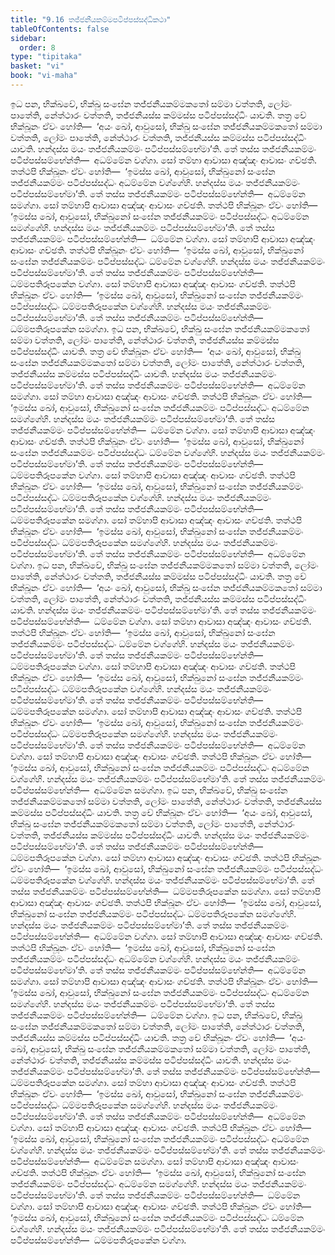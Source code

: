 ```yaml
---
title: "9.16 තජ්ජනීයකම්මපටිප්පස්සද්ධිකථා"
tableOfContents: false
sidebar:
  order: 8
type: "tipitaka"
basket: "vi"
book: "vi-maha"
---
```



<DynamicBreadcrumb />

<Division number="418" book="vi-maha">

<Paragraph number="1858" book="vi-maha">
ඉධ පන, භික්ඛවේ, භික්ඛු සංඝේන තජ්ජනීයකම්මකතෝ සම්මා වත්තති, ලෝමං පාතේති, නේත්ථාරං වත්තති, තජ්ජනීයස්ස කම්මස්ස පටිප්පස්සද්ධිං යාචති. තත්‍ර චේ භික්ඛූනං ඒවං හෝති—  ‘අයං ඛෝ, ආවුසෝ, භික්ඛු සංඝේන තජ්ජනීයකම්මකතෝ සම්මා වත්තති, ලෝමං පාතේති, නේත්ථාරං වත්තති, තජ්ජනීයස්ස කම්මස්ස පටිප්පස්සද්ධිං යාචති. හන්දස්ස මයං තජ්ජනීයකම්මං පටිප්පස්සම්භේමා’ති. තේ තස්ස තජ්ජනීයකම්මං පටිප්පස්සම්භේන්ති—  අධම්මේන වග්ගා. සෝ තම්හා ආවාසා අඤ්ඤං ආවාසං ගච්ඡති. තත්ථපි භික්ඛූනං ඒවං හෝති—  ‘ඉමස්ස ඛෝ, ආවුසෝ, භික්ඛුනෝ සංඝේන තජ්ජනීයකම්මං පටිප්පස්සද්ධං අධම්මේන වග්ගේහි. හන්දස්ස මයං තජ්ජනීයකම්මං පටිප්පස්සම්භේමා’ති. තේ තස්ස තජ්ජනීයකම්මං පටිප්පස්සම්භේන්ති—  අධම්මේන සමග්ගා. සෝ තම්හාපි ආවාසා අඤ්ඤං ආවාසං ගච්ඡති. තත්ථපි භික්ඛූනං ඒවං හෝති—  ‘ඉමස්ස ඛෝ, ආවුසෝ, භික්ඛුනෝ සංඝේන තජ්ජනීයකම්මං පටිප්පස්සද්ධං අධම්මේන සමග්ගේහි. හන්දස්ස මයං තජ්ජනීයකම්මං පටිප්පස්සම්භේමා’ති. තේ තස්ස තජ්ජනීයකම්මං පටිප්පස්සම්භේන්ති—  ධම්මේන වග්ගා. සෝ තම්හාපි ආවාසා අඤ්ඤං ආවාසං ගච්ඡති. තත්ථපි භික්ඛූනං ඒවං හෝති—  ‘ඉමස්ස ඛෝ, ආවුසෝ, භික්ඛුනෝ සංඝේන තජ්ජනීයකම්මං පටිප්පස්සද්ධං ධම්මේන වග්ගේහි. හන්දස්ස මයං තජ්ජනීයකම්මං පටිප්පස්සම්භේමා’ති. තේ තස්ස තජ්ජනීයකම්මං පටිප්පස්සම්භේන්ති—  ධම්මපතිරූපකේන වග්ගා. සෝ තම්හාපි ආවාසා අඤ්ඤං ආවාසං ගච්ඡති. තත්ථපි භික්ඛූනං ඒවං හෝති—  ‘ඉමස්ස ඛෝ, ආවුසෝ, භික්ඛුනෝ සංඝේන තජ්ජනීයකම්මං පටිප්පස්සද්ධං ධම්මපතිරූපකේන වග්ගේහි. හන්දස්ස මයං තජ්ජනීයකම්මං පටිප්පස්සම්භේමා’ති. තේ තස්ස තජ්ජනීයකම්මං පටිප්පස්සම්භේන්ති—  ධම්මපතිරූපකේන සමග්ගා.
</Paragraph>

</Division>
<Division number="419" book="vi-maha">

<Paragraph number="1859" book="vi-maha">
ඉධ පන, භික්ඛවේ, භික්ඛු සංඝේන තජ්ජනීයකම්මකතෝ සම්මා වත්තති, ලෝමං පාතේති, නේත්ථාරං වත්තති, තජ්ජනීයස්ස කම්මස්ස පටිප්පස්සද්ධිං යාචති. තත්‍ර චේ භික්ඛූනං ඒවං හෝති—  ‘අයං ඛෝ, ආවුසෝ, භික්ඛු සංඝේන තජ්ජනීයකම්මකතෝ සම්මා වත්තති, ලෝමං පාතේති, නේත්ථාරං වත්තති, තජ්ජනීයස්ස කම්මස්ස පටිප්පස්සද්ධිං යාචති. හන්දස්ස මයං තජ්ජනීයකම්මං පටිප්පස්සම්භේමා’ති. තේ තස්ස තජ්ජනීයකම්මං පටිප්පස්සම්භේන්ති—  අධම්මේන සමග්ගා. සෝ තම්හා ආවාසා අඤ්ඤං ආවාසං ගච්ඡති. තත්ථපි භික්ඛූනං ඒවං හෝති—  ‘ඉමස්ස ඛෝ, ආවුසෝ, භික්ඛුනෝ සංඝේන තජ්ජනීයකම්මං පටිප්පස්සද්ධං අධම්මේන සමග්ගේහි. හන්දස්ස මයං තජ්ජනීයකම්මං පටිප්පස්සම්භේමා’ති. තේ තස්ස තජ්ජනීයකම්මං පටිප්පස්සම්භේන්ති—  ධම්මේන වග්ගා. සෝ තම්හාපි ආවාසා අඤ්ඤං ආවාසං ගච්ඡති. තත්ථපි භික්ඛූනං ඒවං හෝති—  ‘ඉමස්ස ඛෝ, ආවුසෝ, භික්ඛුනෝ සංඝේන තජ්ජනීයකම්මං පටිප්පස්සද්ධං ධම්මේන වග්ගේහි. හන්දස්ස මයං තජ්ජනීයකම්මං පටිප්පස්සම්භේමා’ති. තේ තස්ස තජ්ජනීයකම්මං පටිප්පස්සම්භේන්ති—  ධම්මපතිරූපකේන වග්ගා. සෝ තම්හාපි ආවාසා අඤ්ඤං ආවාසං ගච්ඡති. තත්ථපි භික්ඛූනං ඒවං හෝති—  ‘ඉමස්ස ඛෝ, ආවුසෝ, භික්ඛුනෝ සංඝේන තජ්ජනීයකම්මං පටිප්පස්සද්ධං ධම්මපතිරූපකේන වග්ගේහි. හන්දස්ස මයං තජ්ජනීයකම්මං පටිප්පස්සම්භේමා’ති. තේ තස්ස තජ්ජනීයකම්මං පටිප්පස්සම්භේන්ති—  ධම්මපතිරූපකේන සමග්ගා. සෝ තම්හාපි ආවාසා අඤ්ඤං ආවාසං ගච්ඡති. තත්ථපි භික්ඛූනං ඒවං හෝති—  ‘ඉමස්ස ඛෝ, ආවුසෝ, භික්ඛුනෝ සංඝේන තජ්ජනීයකම්මං පටිප්පස්සද්ධං ධම්මපතිරූපකේන සමග්ගේහි. හන්දස්ස මයං තජ්ජනීයකම්මං පටිප්පස්සම්භේමා’ති. තේ තස්ස තජ්ජනීයකම්මං පටිප්පස්සම්භේන්ති—  අධම්මේන වග්ගා.
</Paragraph>

</Division>
<Division number="420" book="vi-maha">

<Paragraph number="1860" book="vi-maha">
ඉධ පන, භික්ඛවේ, භික්ඛු සංඝේන තජ්ජනීයකම්මකතෝ සම්මා වත්තති, ලෝමං පාතේති, නේත්ථාරං වත්තති, තජ්ජනීයස්ස කම්මස්ස පටිප්පස්සද්ධිං යාචති. තත්‍ර චේ භික්ඛූනං ඒවං හෝති—  ‘අයං ඛෝ, ආවුසෝ, භික්ඛු සංඝේන තජ්ජනීයකම්මකතෝ සම්මා වත්තති, ලෝමං පාතේති, නේත්ථාරං වත්තති, තජ්ජනීයස්ස කම්මස්ස පටිප්පස්සද්ධිං යාචති. හන්දස්ස මයං තජ්ජනීයකම්මං පටිප්පස්සම්භේමා’ති. තේ තස්ස තජ්ජනීයකම්මං පටිප්පස්සම්භේන්ති—  ධම්මේන වග්ගා. සෝ තම්හා ආවාසා අඤ්ඤං ආවාසං ගච්ඡති. තත්ථපි භික්ඛූනං ඒවං හෝති—  ‘ඉමස්ස ඛෝ, ආවුසෝ, භික්ඛුනෝ සංඝේන තජ්ජනීයකම්මං පටිප්පස්සද්ධං ධම්මේන වග්ගේහි. හන්දස්ස මයං තජ්ජනීයකම්මං පටිප්පස්සම්භේමා’ති. තේ තස්ස තජ්ජනීයකම්මං පටිප්පස්සම්භේන්ති—  ධම්මපතිරූපකේන වග්ගා. සෝ තම්හාපි ආවාසා අඤ්ඤං ආවාසං ගච්ඡති. තත්ථපි භික්ඛූනං ඒවං හෝති—  ‘ඉමස්ස ඛෝ, ආවුසෝ, භික්ඛුනෝ සංඝේන තජ්ජනීයකම්මං පටිප්පස්සද්ධං ධම්මපතිරූපකේන වග්ගේහි. හන්දස්ස මයං තජ්ජනීයකම්මං පටිප්පස්සම්භේමා’ති. තේ තස්ස තජ්ජනීයකම්මං පටිප්පස්සම්භේන්ති—  ධම්මපතිරූපකේන සමග්ගා. සෝ තම්හාපි ආවාසා අඤ්ඤං ආවාසං ගච්ඡති. තත්ථපි භික්ඛූනං ඒවං හෝති—  ‘ඉමස්ස ඛෝ, ආවුසෝ, භික්ඛුනෝ සංඝේන තජ්ජනීයකම්මං පටිප්පස්සද්ධං ධම්මපතිරූපකේන සමග්ගේහි. හන්දස්ස මයං තජ්ජනීයකම්මං පටිප්පස්සම්භේමා’ති. තේ තස්ස තජ්ජනීයකම්මං පටිප්පස්සම්භේන්ති—  අධම්මේන වග්ගා. සෝ තම්හාපි ආවාසා අඤ්ඤං ආවාසං ගච්ඡති. තත්ථපි භික්ඛූනං ඒවං හෝති—  ‘ඉමස්ස ඛෝ, ආවුසෝ, භික්ඛුනෝ සංඝේන තජ්ජනීයකම්මං පටිප්පස්සද්ධං අධම්මේන වග්ගේහි. හන්දස්ස මයං තජ්ජනීයකම්මං පටිප්පස්සම්භේමා’ති. තේ තස්ස තජ්ජනීයකම්මං පටිප්පස්සම්භේන්ති—  අධම්මේන සමග්ගා.
</Paragraph>

</Division>
<Division number="421" book="vi-maha">

<Paragraph number="1861" book="vi-maha">
ඉධ පන, භික්ඛවේ, භික්ඛු සංඝේන තජ්ජනීයකම්මකතෝ සම්මා වත්තති, ලෝමං පාතේති, නේත්ථාරං වත්තති, තජ්ජනීයස්ස කම්මස්ස පටිප්පස්සද්ධිං යාචති. තත්‍ර චේ භික්ඛූනං ඒවං හෝති—  ‘අයං ඛෝ, ආවුසෝ, භික්ඛු සංඝේන තජ්ජනීයකම්මකතෝ සම්මා වත්තති, ලෝමං පාතේති, නේත්ථාරං වත්තති, තජ්ජනීයස්ස කම්මස්ස පටිප්පස්සද්ධිං යාචති. හන්දස්ස මයං තජ්ජනීයකම්මං පටිප්පස්සම්භේමා’ති. තේ තස්ස තජ්ජනීයකම්මං පටිප්පස්සම්භේන්ති—  ධම්මපතිරූපකේන වග්ගා. සෝ තම්හා ආවාසා අඤ්ඤං ආවාසං ගච්ඡති. තත්ථපි භික්ඛූනං ඒවං හෝති—  ‘ඉමස්ස ඛෝ, ආවුසෝ, භික්ඛුනෝ සංඝේන තජ්ජනීයකම්මං පටිප්පස්සද්ධං ධම්මපතිරූපකේන වග්ගේහි. හන්දස්ස මයං තජ්ජනීයකම්මං පටිප්පස්සම්භේමා’ති. තේ තස්ස තජ්ජනීයකම්මං පටිප්පස්සම්භේන්ති—  ධම්මපතිරූපකේන සමග්ගා. සෝ තම්හාපි ආවාසා අඤ්ඤං ආවාසං ගච්ඡති. තත්ථපි භික්ඛූනං ඒවං හෝති—  ‘ඉමස්ස ඛෝ, ආවුසෝ, භික්ඛුනෝ සංඝේන තජ්ජනීයකම්මං පටිප්පස්සද්ධං ධම්මපතිරූපකේන සමග්ගේහි. හන්දස්ස මයං තජ්ජනීයකම්මං පටිප්පස්සම්භේමා’ති. තේ තස්ස තජ්ජනීයකම්මං පටිප්පස්සම්භේන්ති—  අධම්මේන වග්ගා. සෝ තම්හාපි ආවාසා අඤ්ඤං ආවාසං ගච්ඡති. තත්ථපි භික්ඛූනං ඒවං හෝති—  ‘ඉමස්ස ඛෝ, ආවුසෝ, භික්ඛුනෝ සංඝේන තජ්ජනීයකම්මං පටිප්පස්සද්ධං අධම්මේන වග්ගේහි. හන්දස්ස මයං තජ්ජනීයකම්මං පටිප්පස්සම්භේමා’ති. තේ තස්ස තජ්ජනීයකම්මං පටිප්පස්සම්භේන්ති—  අධම්මේන සමග්ගා. සෝ තම්හාපි ආවාසා අඤ්ඤං ආවාසං ගච්ඡති. තත්ථපි භික්ඛූනං ඒවං හෝති—  ‘ඉමස්ස ඛෝ, ආවුසෝ, භික්ඛුනෝ සංඝේන තජ්ජනීයකම්මං පටිප්පස්සද්ධං අධම්මේන සමග්ගේහි. හන්දස්ස මයං තජ්ජනීයකම්මං පටිප්පස්සම්භේමා’ති. තේ තස්ස තජ්ජනීයකම්මං පටිප්පස්සම්භේන්ති—  ධම්මේන වග්ගා.
</Paragraph>

</Division>
<Division number="422" book="vi-maha">

<Paragraph number="1862" book="vi-maha">
ඉධ පන, භික්ඛවේ, භික්ඛු සංඝේන තජ්ජනීයකම්මකතෝ සම්මා වත්තති, ලෝමං පාතේති, නේත්ථාරං වත්තති, තජ්ජනීයස්ස කම්මස්ස පටිප්පස්සද්ධිං යාචති. තත්‍ර චේ භික්ඛූනං ඒවං හෝති—  ‘අයං ඛෝ, ආවුසෝ, භික්ඛු සංඝේන තජ්ජනීයකම්මකතෝ සම්මා වත්තති, ලෝමං පාතේති, නේත්ථාරං වත්තති, තජ්ජනීයස්ස කම්මස්ස පටිප්පස්සද්ධිං යාචති. හන්දස්ස මයං තජ්ජනීයකම්මං පටිප්පස්සම්භේමා’ති. තේ තස්ස තජ්ජනීයකම්මං පටිප්පස්සම්භේන්ති—  ධම්මපතිරූපකේන සමග්ගා. සෝ තම්හා ආවාසා අඤ්ඤං ආවාසං ගච්ඡති. තත්ථපි භික්ඛූනං ඒවං හෝති—  ‘ඉමස්ස ඛෝ, ආවුසෝ, භික්ඛුනෝ සංඝේන තජ්ජනීයකම්මං පටිප්පස්සද්ධං ධම්මපතිරූපකේන සමග්ගේහි. හන්දස්ස මයං තජ්ජනීයකම්මං පටිප්පස්සම්භේමා’ති. තේ තස්ස තජ්ජනීයකම්මං පටිප්පස්සම්භේන්ති—  අධම්මේන වග්ගා. සෝ තම්හාපි ආවාසා අඤ්ඤං ආවාසං ගච්ඡති. තත්ථපි භික්ඛූනං ඒවං හෝති—  ‘ඉමස්ස ඛෝ, ආවුසෝ, භික්ඛුනෝ සංඝේන තජ්ජනීයකම්මං පටිප්පස්සද්ධං අධම්මේන වග්ගේහි. හන්දස්ස මයං තජ්ජනීයකම්මං පටිප්පස්සම්භේමා’ති. තේ තස්ස තජ්ජනීයකම්මං පටිප්පස්සම්භේන්ති—  අධම්මේන සමග්ගා. සෝ තම්හාපි ආවාසා අඤ්ඤං ආවාසං ගච්ඡති. තත්ථපි භික්ඛූනං ඒවං හෝති—  ‘ඉමස්ස ඛෝ, ආවුසෝ, භික්ඛුනෝ සංඝේන තජ්ජනීයකම්මං පටිප්පස්සද්ධං අධම්මේන සමග්ගේහි. හන්දස්ස මයං තජ්ජනීයකම්මං පටිප්පස්සම්භේමා’ති. තේ තස්ස තජ්ජනීයකම්මං පටිප්පස්සම්භේන්ති—  ධම්මේන වග්ගා. සෝ තම්හාපි ආවාසා අඤ්ඤං ආවාසං ගච්ඡති. තත්ථපි භික්ඛූනං ඒවං හෝති—  ‘ඉමස්ස ඛෝ, ආවුසෝ, භික්ඛුනෝ සංඝේන තජ්ජනීයකම්මං පටිප්පස්සද්ධං ධම්මේන වග්ගේහි. හන්දස්ස මයං තජ්ජනීයකම්මං පටිප්පස්සම්භේමා’ති. තේ තස්ස තජ්ජනීයකම්මං පටිප්පස්සම්භේන්ති—  ධම්මපතිරූපකේන වග්ගා.
</Paragraph>
</Division>